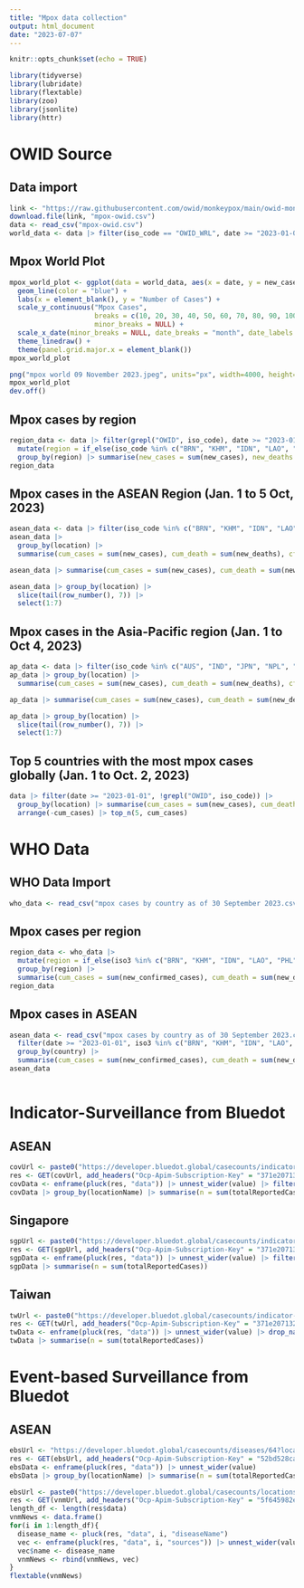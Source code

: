 ```yaml
---
title: "Mpox data collection"
output: html_document
date: "2023-07-07"
---
```


```r
knitr::opts_chunk$set(echo = TRUE)
```

```r
library(tidyverse)
library(lubridate)
library(flextable)
library(zoo)
library(jsonlite)
library(httr)
```

# OWID Source
## Data import

```r
link <- "https://raw.githubusercontent.com/owid/monkeypox/main/owid-monkeypox-data.csv"
download.file(link, "mpox-owid.csv")
data <- read_csv("mpox-owid.csv")
world_data <- data |> filter(iso_code == "OWID_WRL", date >= "2023-01-01") |> mutate(new_cases_ma = rollmean(new_cases, k = 7, fill = NA))
```

## Mpox World Plot

```r
mpox_world_plot <- ggplot(data = world_data, aes(x = date, y = new_cases_ma)) + 
  geom_line(color = "blue") + 
  labs(x = element_blank(), y = "Number of Cases") +
  scale_y_continuous("Mpox Cases",
                     breaks = c(10, 20, 30, 40, 50, 60, 70, 80, 90, 100),
                     minor_breaks = NULL) +
  scale_x_date(minor_breaks = NULL, date_breaks = "month", date_labels = "%b") +
  theme_linedraw() +
  theme(panel.grid.major.x = element_blank())
mpox_world_plot
```

```r
png("mpox world 09 November 2023.jpeg", units="px", width=4000, height=2250, res=300)
mpox_world_plot
dev.off()
```

## Mpox cases by region
```r
region_data <- data |> filter(grepl("OWID", iso_code), date >= "2023-01-01", location != "World") |> 
  mutate(region = if_else(iso_code %in% c("BRN", "KHM", "IDN", "LAO", "PHL", "THA", "VNM", "MMR", "SGP", "MYS"), "ASEAN", if_else(location %in% c("North America", "South America"), "AMERICA", location))) |> 
  group_by(region) |> summarise(new_cases = sum(new_cases), new_deaths = sum(new_deaths))
region_data
```



## Mpox cases in the ASEAN Region (Jan. 1 to 5 Oct, 2023)
```r
asean_data <- data |> filter(iso_code %in% c("BRN", "KHM", "IDN", "LAO", "PHL", "THA", "VNM", "MMR", "SGP", "MYS"), date >= "2023-01-01")
asean_data |> 
  group_by(location) |> 
  summarise(cum_cases = sum(new_cases), cum_death = sum(new_deaths), cfr = round((cum_death/cum_cases)*100, 2))
```

```r
asean_data |> summarise(cum_cases = sum(new_cases), cum_death = sum(new_deaths), cfr = round((cum_death/cum_cases)*100, 2))
```


```r
asean_data |> group_by(location) |> 
  slice(tail(row_number(), 7)) |> 
  select(1:7)
```

## Mpox cases in the Asia-Pacific region (Jan. 1 to Oct 4, 2023)
```r
ap_data <- data |> filter(iso_code %in% c("AUS", "IND", "JPN", "NPL", "NZL", "CHN", "KOR", "LKA"), date >= "2023-01-01")
ap_data |> group_by(location) |> 
  summarise(cum_cases = sum(new_cases), cum_death = sum(new_deaths), cfr = round((cum_death/cum_cases)*100, 2))
```

```r
ap_data |> summarise(cum_cases = sum(new_cases), cum_death = sum(new_deaths), cfr = round((cum_death/cum_cases)*100, 2))
```

```r
ap_data |> group_by(location) |> 
  slice(tail(row_number(), 7)) |> 
  select(1:7)
```

## Top 5 countries with the most mpox cases globally (Jan. 1 to Oct. 2, 2023)
```r
data |> filter(date >= "2023-01-01", !grepl("OWID", iso_code)) |> 
  group_by(location) |> summarise(cum_cases = sum(new_cases), cum_death = sum(new_deaths)) |> mutate(cfr = round((cum_death/cum_cases)*100,2)) |> 
  arrange(-cum_cases) |> top_n(5, cum_cases)
```

# WHO Data
## WHO Data Import
```r
who_data <- read_csv("mpox cases by country as of 30 September 2023.csv") |> filter(date >= "2023-01-01")
```

## Mpox cases per region
```r
region_data <- who_data |> 
  mutate(region = if_else(iso3 %in% c("BRN", "KHM", "IDN", "LAO", "PHL", "THA", "VNM", "MMR", "SGP", "MYS"), "ASEAN", if_else(who_region %in% c("South-East Asia Region", "Western Pacific Region"), "Asia Pacific", who_region))) |> 
  group_by(region) |> 
  summarise(cum_cases = sum(new_confirmed_cases), cum_death = sum(new_deaths))
region_data
```

## Mpox cases in ASEAN
```r
asean_data <- read_csv("mpox cases by country as of 30 September 2023.csv") |> 
  filter(date >= "2023-01-01", iso3 %in% c("BRN", "KHM", "IDN", "LAO", "PHL", "THA", "VNM", "MMR", "SGP", "MYS")) |> 
  group_by(country) |> 
  summarise(cum_cases = sum(new_confirmed_cases), cum_death = sum(new_deaths))
asean_data
```

```r

```



# Indicator-Surveillance from Bluedot
## ASEAN
```r
covUrl <- paste0("https://developer.bluedot.global/casecounts/indicator-based/?diseaseIds=64&locationIds=1880251,%201605651,%201694008,%201820814,%201733045,%201643084,%201831722,%201327865,%201655842,1562822&startDate=2023-01-01&api-version=v1")
res <- GET(covUrl, add_headers("Ocp-Apim-Subscription-Key" = "371e207132a2497f8e981a8d3264788b", "Cache-Control" = "no-cache")) |> content()
covData <- enframe(pluck(res, "data")) |> unnest_wider(value) |> filter(sourceOrgName == "OWID")
covData |> group_by(locationName) |> summarise(n = sum(totalReportedCases))
```

## Singapore
```r
sgpUrl <- paste0("https://developer.bluedot.global/casecounts/indicator-based/?diseaseIds=64&locationIds=1880251&startDate=2023-01-01&api-version=v1")
res <- GET(sgpUrl, add_headers("Ocp-Apim-Subscription-Key" = "371e207132a2497f8e981a8d3264788b", "Cache-Control" = "no-cache")) |> content()
sgpData <- enframe(pluck(res, "data")) |> unnest_wider(value) |> filter(sourceOrgName == "Ministry of Health Singapore")
sgpData |> summarise(n = sum(totalReportedCases))
```

## Taiwan
```r
twUrl <- paste0("https://developer.bluedot.global/casecounts/indicator-based/?diseaseIds=64&locationIds=1668284&startDate=2023-01-01&api-version=v1")
res <- GET(twUrl, add_headers("Ocp-Apim-Subscription-Key" = "371e207132a2497f8e981a8d3264788b", "Cache-Control" = "no-cache")) |> content()
twData <- enframe(pluck(res, "data")) |> unnest_wider(value) |> drop_na(totalReportedCases)
twData |> summarise(n = sum(totalReportedCases))
```

# Event-based Surveillance from Bluedot
## ASEAN
```r
ebsUrl <- "https://developer.bluedot.global/casecounts/diseases/64?locationIds=1880251,%201605651,%201694008,%201820814,%201733045,%201643084,%201831722,%201327865,%201655842,1562822&startDate=2023-01-01&endDate=2023-11-03&api-version=v1"
res <- GET(ebsUrl, add_headers("Ocp-Apim-Subscription-Key" = "52bd528ca9cd407394791ca418a7b409", "Cache-Control" = "no-cache")) |> content()
ebsData <- enframe(pluck(res, "data")) |> unnest_wider(value)
ebsData |> group_by(locationName) |> summarise(n = sum(totalReportedCases))
```

```r
ebsUrl <- paste0("https://developer.bluedot.global/casecounts/locations/1562822?startDate=", startDate, "&endDate=", endDate, "&isAggregated=false&includeSources=true&api-version=v1")
res <- GET(vnmUrl, add_headers("Ocp-Apim-Subscription-Key" = "5f645982e25d4a729d7292b890a8ed31", "Cache-Control" = "no-cache")) |> content()
length_df <- length(res$data)
vnmNews <- data.frame()
for(i in 1:length_df){
  disease_name <- pluck(res, "data", i, "diseaseName")
  vec <- enframe(pluck(res, "data", i, "sources")) |> unnest_wider(value)
  vec$name <- disease_name
  vnmNews <- rbind(vnmNews, vec)
}
flextable(vnmNews)
```
